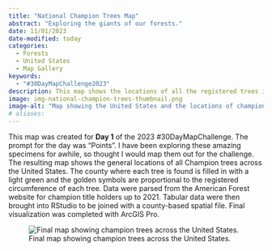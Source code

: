 ```yaml
---
title: "National Champion Trees Map"
abstract: "Exploring the giants of our forests."
date: 11/01/2023
date-modified: today
categories:
  - Forests
  - United States
  - Map Gallery
keywords:
  - "#30DayMapChallenge2023"
description: This map shows the locations of all the registered trees in the National Champion Tree Program as of 2021. These are the largest living individuals of each tree species, with some holding co-champion titles.
image: img-national-champion-trees-thumbnail.png
image-alt: "Map showing the United States and the locations of champion trees displayed as points."
# aliases:
---
```


This map was created for **Day 1** of the 2023 #30DayMapChallenge. The prompt for the day was "Points". I have been exploring these amazing specimens for awhile, so thought I would map them out for the challenge. The resulting map shows the general locations of all Champion trees across the United States. The county where each tree is found is filled in with a light green and the golden symbols are proportional to the registered circumference of each tree. Data were parsed from the American Forest website for champion title holders up to 2021. Tabular data were then brought into RStudio to be joined with a county-based spatial file. Final visualization was completed with ArcGIS Pro.

![Final map showing champion trees across the United States.](img-national-champion-trees.png){.column-body-outset}


